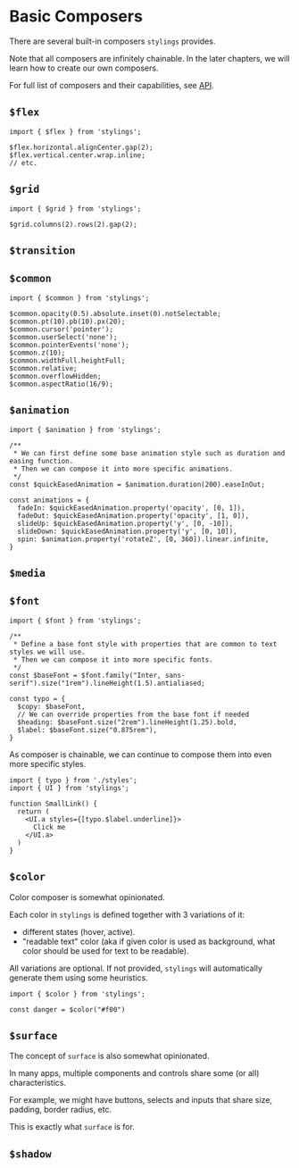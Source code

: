 
# Basic Composers

There are several built-in composers `stylings` provides.

Note that all composers are infinitely chainable. In the later chapters, we will learn how to create our own composers.

For full list of composers and their capabilities, see [API](./api.mdx).


## `$flex`

```tsx
import { $flex } from 'stylings';

$flex.horizontal.alignCenter.gap(2);
$flex.vertical.center.wrap.inline;
// etc.
```

## `$grid`

```tsx
import { $grid } from 'stylings';

$grid.columns(2).rows(2).gap(2);
```

## `$transition`

## `$common`

```tsx
import { $common } from 'stylings';

$common.opacity(0.5).absolute.inset(0).notSelectable;
$common.pt(10).pb(10).px(20);
$common.cursor('pointer');
$common.userSelect('none');
$common.pointerEvents('none');
$common.z(10);
$common.widthFull.heightFull;
$common.relative;
$common.overflowHidden;
$common.aspectRatio(16/9);

```

## `$animation`

```tsx
import { $animation } from 'stylings';

/**
 * We can first define some base animation style such as duration and easing function.
 * Then we can compose it into more specific animations.
 */
const $quickEasedAnimation = $animation.duration(200).easeInOut;

const animations = {
  fadeIn: $quickEasedAnimation.property('opacity', [0, 1]),
  fadeOut: $quickEasedAnimation.property('opacity', [1, 0]),
  slideUp: $quickEasedAnimation.property('y', [0, -10]),
  slideDown: $quickEasedAnimation.property('y', [0, 10]),
  spin: $animation.property('rotateZ', [0, 360]).linear.infinite,
}
```

## `$media`

## `$font`

```tsx filename="styles.ts"
import { $font } from 'stylings';

/**
 * Define a base font style with properties that are common to text styles we will use.
 * Then we can compose it into more specific fonts.
 */
const $baseFont = $font.family("Inter, sans-serif").size("1rem").lineHeight(1.5).antialiased;

const typo = {
  $copy: $baseFont,
  // We can override properties from the base font if needed
  $heading: $baseFont.size("2rem").lineHeight(1.25).bold, 
  $label: $baseFont.size("0.875rem"),
}
```

As composer is chainable, we can continue to compose them into even more specific styles.

```tsx filename="SmallLink.tsx"
import { typo } from './styles';
import { UI } from 'stylings';

function SmallLink() {
  return (
    <UI.a styles={[typo.$label.underline]}>
      Click me
    </UI.a>
  )
}
```

## `$color`

Color composer is somewhat opinionated. 

Each color in `stylings` is defined together with 3 variations of it:
- different states (hover, active). 
- "readable text" color (aka if given color is used as background, what color should be used for text to be readable).

All variations are optional. If not provided, `stylings` will automatically generate them using some heuristics.

```tsx filename="styles.ts"
import { $color } from 'stylings';

const danger = $color("#f00")
```



## `$surface`

The concept of `surface` is also somewhat opinionated.

In many apps, multiple components and controls share some (or all) characteristics.

For example, we might have buttons, selects and inputs that share size, padding, border radius, etc.

This is exactly what `surface` is for.

## `$shadow`